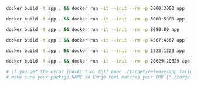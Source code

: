 <CodeGroup>

```bash {{ title: "Node" }}
docker build -t app . && docker run -it --init --rm -p 3000:3000 app
```

```bash {{ title: "Python" }}
docker build -t app . && docker run -it --init --rm -p 5000:5000 app
```

```bash {{ title: "PHP" }}
docker build -t app . && docker run -it --init --rm -p 8080:80 app
```

```bash {{ title: "Ruby" }}
docker build -t app . && docker run -it --init --rm -p 4567:4567 app
```

```bash {{ title: "Go" }}
docker build -t app . && docker run -it --init --rm -p 1323:1323 app
```

```bash {{ title: "Rust" }}
docker build -t app . && docker run -it --init --rm -p 20629:20629 app

# if you get the error [FATAL tini (6)] exec ./target/release/app failed: No such file or directory
# make sure your package.NAME in Cargo.toml matches your CMD ["./target/release/NAME"] in your Dockerfile
```

</CodeGroup>
